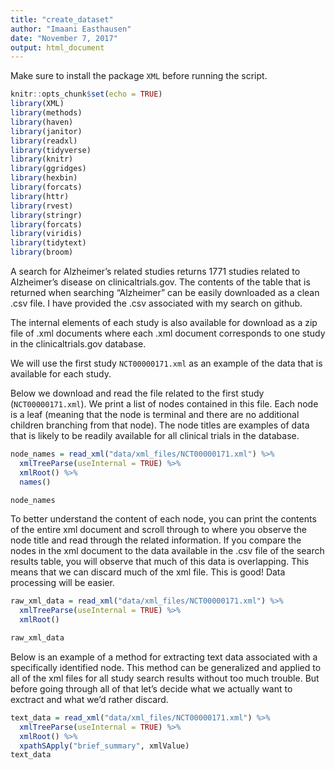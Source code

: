 ```yaml
---
title: "create_dataset"
author: "Imaani Easthausen"
date: "November 7, 2017"
output: html_document
---
```


Make sure to install the package `XML` before running the script. 

```r
knitr::opts_chunk$set(echo = TRUE)
library(XML)
library(methods)
library(haven)
library(janitor)
library(readxl)
library(tidyverse)
library(knitr)
library(ggridges)
library(hexbin)
library(forcats)
library(httr)
library(rvest)
library(stringr)
library(forcats)
library(viridis)
library(tidytext)
library(broom)
```

A search for Alzheimer's related studies returns 1771 studies related to Alzheimer's disease on clinicaltrials.gov. The contents of the table that is returned when searching "Alzheimer" can be easily downloaded as a clean .csv file. I have provided the .csv associated with my search on github.

The internal elements of each study is also available for download as a zip file of .xml documents where each .xml document corresponds to one study in the clinicaltrials.gov database. 

We will use the first study `NCT00000171.xml` as an example of the data that is available for each study. 

Below we download and read the file related to the first study (`NCT00000171.xml`). We print a list of nodes contained in this file. Each node is a leaf (meaning that the node is terminal and there are no additional children branching from that node). The node titles are examples of data that is likely to be readily available for all clinical trials in the database. 
```r
node_names = read_xml("data/xml_files/NCT00000171.xml") %>%
  xmlTreeParse(useInternal = TRUE) %>%
  xmlRoot() %>%
  names()

node_names
```

To better understand the content of each node, you can print the contents of the entire xml document and scroll through to where you observe the node title and read through the related information. If you compare the nodes in the xml document to the data available in the .csv file of the search results table, you will observe that much of this data is overlapping. This means that we can discard much of the xml file. This is good! Data processing will be easier. 

```r
raw_xml_data = read_xml("data/xml_files/NCT00000171.xml") %>%
  xmlTreeParse(useInternal = TRUE) %>%
  xmlRoot()

raw_xml_data
```

Below is an example of a method for extracting text data associated with a specifically identified node. This method can be generalized and applied to all of the xml files for all study search results without too much trouble. But before going through all of that let's decide what we actually want to exctract and what we'd rather discard. 
```r
text_data = read_xml("data/xml_files/NCT00000171.xml") %>%
  xmlTreeParse(useInternal = TRUE) %>%
  xmlRoot() %>%
  xpathSApply("brief_summary", xmlValue)
text_data
```














